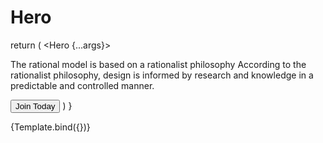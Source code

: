 

<Meta title="Features / Hero" component={Hero} />

# Hero

  return (
    <Hero {...args}>
      <Container
        maxWidth="800px"
        className="display-flex flex-dir-col justify-content-center align-items-center"
      >
        <p className="text-align-center light-text mb-xl">
          The rational model is based on a rationalist philosophy According to the rationalist
          philosophy, design is informed by research and knowledge in a predictable and controlled
          manner.
        </p>
        <Button className="mx-auto" icon="chevron-right">
          Join Today
        </Button>
      </Container>
    </Hero>
  )
}

<Preview>
  <Story
    name="Hero"
    args={{
      className: '',
      backgroundImage: 'https://picsum.photos/seed/picsum/1200/600',
      title: 'Home Page'
    }}
  >
    {Template.bind({})}
  </Story>
</Preview>

<Props from={Hero} />
